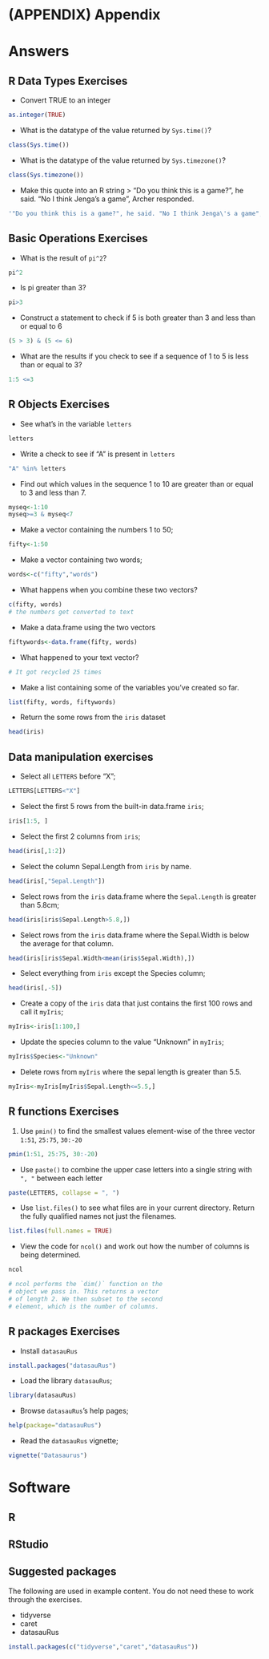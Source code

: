 # (APPENDIX) Appendix {-}

# Answers

## R Data Types Exercises
- Convert TRUE to an integer
```r
as.integer(TRUE)
```

- What is the datatype of the value returned by `Sys.time()`?
```r
class(Sys.time())
```

- What is the datatype of the value returned by `Sys.timezone()`?
```r
class(Sys.timezone())
```

- Make this quote into an R string
> "Do you think this is a game?", he said. "No I think Jenga's a game", Archer responded.

```r
'"Do you think this is a game?", he said. "No I think Jenga\'s a game", Archer responded.'
```

## Basic Operations Exercises
- What is the result of `pi^2`?
```r
pi^2
```

- Is pi greater than 3?
```r
pi>3
```

- Construct a statement to check if 5 is both greater than 3 and less than or equal to 6
```r
(5 > 3) & (5 <= 6)
```

- What are the results if you check to see if a sequence of 1 to 5 is less than or equal to 3?
```r
1:5 <=3
```

## R Objects Exercises
-  See what's in the variable `letters`
```r
letters
```

-  Write a check to see if "A" is present in `letters`
```r
"A" %in% letters
```

-  Find out which values in the sequence 1 to 10 are greater than or equal to 3 and less than 7.
```r
myseq<-1:10
myseq>=3 & myseq<7
```

-  Make a vector containing the numbers 1 to 50;
```r
fifty<-1:50
```

-  Make a vector containing two words;
```r
words<-c("fifty","words")
```

-  What happens when you combine these two vectors?
```r
c(fifty, words)
# the numbers get converted to text
```

-  Make a data.frame using the two vectors
```r
fiftywords<-data.frame(fifty, words)
```

-  What happened to your text vector?
```r
# It got recycled 25 times
```

-  Make a list containing some of the variables you've created so far.
```r
list(fifty, words, fiftywords)
```

-  Return the some rows from the `iris` dataset
```r
head(iris)
```

## Data manipulation exercises
- Select all `LETTERS` before "X";
```r
LETTERS[LETTERS<"X"]
```

- Select the first 5 rows from the built-in data.frame `iris`;
```r
iris[1:5, ]
```

- Select the first 2 columns from `iris`;
```r
head(iris[,1:2])
```

- Select the column Sepal.Length from `iris` by name.
```r
head(iris[,"Sepal.Length"])
```

- Select rows from the `iris` data.frame where the `Sepal.Length` is greater than 5.8cm;
```r
head(iris[iris$Sepal.Length>5.8,])
```

- Select rows from the `iris` data.frame where the Sepal.Width is below the average for that column.
```r
head(iris[iris$Sepal.Width<mean(iris$Sepal.Width),])
```

- Select everything from `iris` except the Species column;
```r
head(iris[,-5])
```

- Create a copy of the `iris` data that just contains the first 100 rows and call it `myIris`;
```r
myIris<-iris[1:100,]
```

- Update the species column to the value "Unknown" in `myIris`;
```r
myIris$Species<-"Unknown"
```

- Delete rows from `myIris` where the sepal length is greater than 5.5.
```r
myIris<-myIris[myIris$Sepal.Length<=5.5,]
```


## R functions Exercises
1. Use `pmin()` to find the smallest values element-wise of the three vector `1:51`, `25:75`, `30:-20`

```r
pmin(1:51, 25:75, 30:-20)
```

- Use `paste()` to combine the upper case letters into a single string with `", "` between each letter

```r
paste(LETTERS, collapse = ", ")
```

- Use `list.files()` to see what files are in your current directory. Return the fully qualified names not just the filenames.

```r
list.files(full.names = TRUE)
```

- View the code for `ncol()` and work out how the number of columns is being determined.

```r
ncol

# ncol performs the `dim()` function on the
# object we pass in. This returns a vector
# of length 2. We then subset to the second
# element, which is the number of columns.
```

## R packages Exercises
- Install `datasauRus`
```r
install.packages("datasauRus")
```

- Load the library `datasauRus`;
```r
library(datasauRus)
```

- Browse `datasauRus`'s help pages;
```r
help(package="datasauRus")
```

- Read the `datasauRus` vignette;
```r
vignette("Datasaurus")
```

# Software
## R
## RStudio
## Suggested packages
The following are used in example content. You do not need these to work through the exercises.

- tidyverse
- caret
- datasauRus

```r
install.packages(c("tidyverse","caret","datasauRus"))
```
